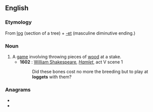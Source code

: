 ==English==

===Etymology===
From [[log]] (section of a tree) + [[-et]] (masculine diminutive ending.)

===Noun===
{{en-noun|?}}

# A [[game]] involving throwing pieces of [[wood]] at a stake.
#* '''1602''' : [[w:William Shakespeare|William Shakespeare]], ''[[s:Hamlet|Hamlet]]'', act V scene 1
#*: Did these bones cost no more the breeding but to play at '''loggets''' with them?

===Anagrams===
* {{l|en|goglets}}
* {{l|en|toggles}}